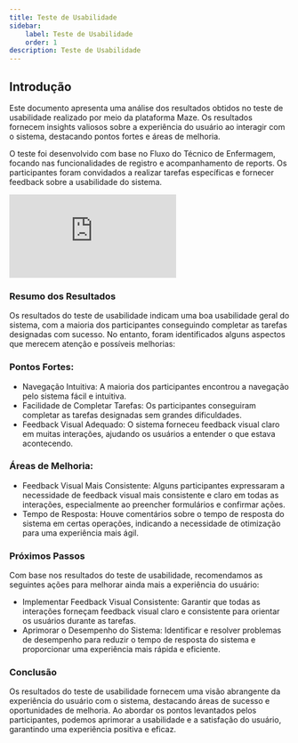 ```yaml
---
title: Teste de Usabilidade
sidebar:
    label: Teste de Usabilidade
    order: 1
description: Teste de Usabilidade
---
```


## Introdução
Este documento apresenta uma análise dos resultados obtidos no teste de usabilidade realizado por meio da plataforma Maze. Os resultados fornecem insights valiosos sobre a experiência do usuário ao interagir com o sistema, destacando pontos fortes e áreas de melhoria.

O teste foi desenvolvido com base no Fluxo do Técnico de Enfermagem, focando nas funcionalidades de registro e acompanhamento de reports. Os participantes foram convidados a realizar tarefas específicas e fornecer feedback sobre a usabilidade do sistema.

<iframe src="https://app.maze.co/report/Tc-Enferm/1b6tlw7uzk6c/intro/embed" style={{ display: 'block', margin: 'auto', width: '100%', height: '50vh', }} frameborder="0"></iframe>

### Resumo dos Resultados
Os resultados do teste de usabilidade indicam uma boa usabilidade geral do sistema, com a maioria dos participantes conseguindo completar as tarefas designadas com sucesso. No entanto, foram identificados alguns aspectos que merecem atenção e possíveis melhorias:

### Pontos Fortes:
- Navegação Intuitiva: A maioria dos participantes encontrou a navegação pelo sistema fácil e intuitiva.
- Facilidade de Completar Tarefas: Os participantes conseguiram completar as tarefas designadas sem grandes dificuldades.
- Feedback Visual Adequado: O sistema forneceu feedback visual claro em muitas interações, ajudando os usuários a entender o que estava acontecendo.

### Áreas de Melhoria:
- Feedback Visual Mais Consistente: Alguns participantes expressaram a necessidade de feedback visual mais consistente e claro em todas as interações, especialmente ao preencher formulários e confirmar ações.
- Tempo de Resposta: Houve comentários sobre o tempo de resposta do sistema em certas operações, indicando a necessidade de otimização para uma experiência mais ágil.

### Próximos Passos
Com base nos resultados do teste de usabilidade, recomendamos as seguintes ações para melhorar ainda mais a experiência do usuário:

- Implementar Feedback Visual Consistente: Garantir que todas as interações forneçam feedback visual claro e consistente para orientar os usuários durante as tarefas.
- Aprimorar o Desempenho do Sistema: Identificar e resolver problemas de desempenho para reduzir o tempo de resposta do sistema e proporcionar uma experiência mais rápida e eficiente.

### Conclusão
Os resultados do teste de usabilidade fornecem uma visão abrangente da experiência do usuário com o sistema, destacando áreas de sucesso e oportunidades de melhoria. Ao abordar os pontos levantados pelos participantes, podemos aprimorar a usabilidade e a satisfação do usuário, garantindo uma experiência positiva e eficaz.